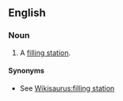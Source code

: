 ==English==
{{wikipedia}}

===Noun===
{{en-noun}}

# A [[filling station]].

====Synonyms====
* See [[Wikisaurus:filling station]]